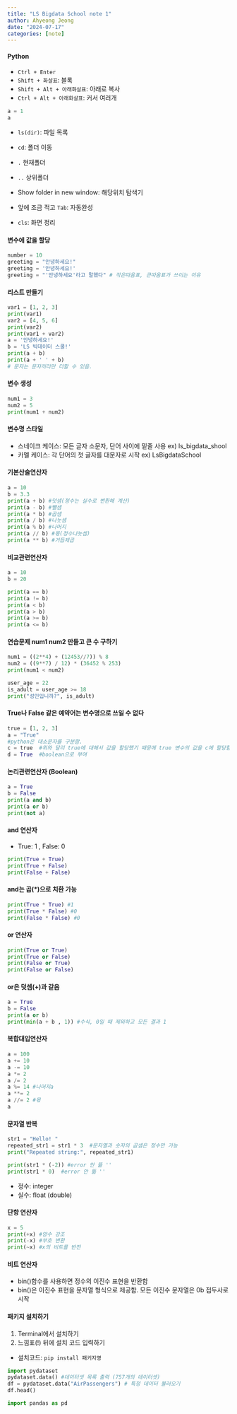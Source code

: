 ```yaml
---
title: "LS Bigdata School note 1"
author: Ahyeong Jeong
date: "2024-07-17"
categories: [note]
---
```

#### Python

-   `Ctrl + Enter`
-   `Shift + 화살표`: 블록
-   `Shift + Alt + 아래화살표`: 아래로 복사
-   `Ctrl + Alt + 아래화살표`: 커서 여러개

```python
a = 1
a
```

-   `ls(dir)`: 파일 목록

-   `cd`: 폴더 이동

-   `.` 현재폴더

-   `..` 상위폴더

-   Show folder in new window: 해당위치 탐색기

-   앞에 조금 적고 `Tab`: 자동완성

-   `cls`: 화면 정리

#### 변수에 값을 할당

```python
number = 10 
greeting = "안녕하세요!"
greeting = '안녕하세요!'
greeting = "'안녕하세요'라고 말했다" # 작은따옴표, 큰따옴표가 쓰이는 이유
```

#### 리스트 만들기

```python
var1 = [1, 2, 3]
print(var1)
var2 = [4, 5, 6]
print(var2) 
print(var1 + var2)
a = '안녕하세요!'
b = 'LS 빅데이터 스쿨!'
print(a + b)
print(a + ' ' + b)
# 문자는 문자끼리만 더할 수 있음. 
```

#### 변수 생성

```python
num1 = 3
num2 = 5
print(num1 + num2)
```

#### 변수명 스타일

-   스네이크 케이스: 모든 글자 소문자, 단어 사이에 밑줄 사용 ex) ls_bigdata_shool
-   카멜 케이스: 각 단어의 첫 글자를 대문자로 시작 ex) LsBigdataSchool

#### 기본산술연산자

```python
a = 10
b = 3.3
print(a + b) #덧셈(정수는 실수로 변환해 계산)
print(a - b) #뺄셈
print(a * b) #곱셈
print(a / b) #나눗셈
print(a % b) #나머지
print(a // b) #몫(정수나눗셈)
print(a ** b) #거듭제곱 
```

#### 비교관련연산자

```python
a = 10
b = 20

print(a == b)
print(a != b)
print(a < b)
print(a > b)
print(a >= b)
print(a <= b)
```

#### 연습문제 num1 num2 만들고 큰 수 구하기

```python
num1 = ((2**4) + (12453//7)) % 8
num2 = ((9**7) / 12) * (36452 % 253)
print(num1 < num2) 

user_age = 22
is_adult = user_age >= 18
print("성인입니까?", is_adult)
```

#### True나 False 같은 예약어는 변수명으로 쓰일 수 없다

```python
true = [1, 2, 3]
a = "True"
#python은 대소문자를 구분함. 
c = true  #위와 달리 true에 대해서 값을 할당했기 때문에 true 변수의 값을 c에 할당함. 
d = True  #boolean으로 부여  
```

#### 논리관련연산자 (Boolean)

```python
a = True
b = False
print(a and b)
print(a or b)
print(not a)
```

#### and 연산자

-   True: 1 , False: 0

```python
print(True + True) 
print(True + False) 
print(False + False) 
```

#### and는 곱(\*)으로 치환 가능

```python
print(True * True) #1
print(True * False) #0
print(False * False) #0
```

#### or 연산자

```python
print(True or True)
print(True or False)
print(False or True)
print(False or False)
```

#### or은 덧셈(+)과 같음

```python
a = True
b = False
print(a or b)
print(min(a + b , 1)) #수식, 0일 때 제외하고 모든 결과 1 
```

#### 복합대입연산자

```python
a = 100
a += 10
a -= 10
a *= 2 
a /= 2
a %= 14 #나머지a
a **= 2
a //= 2 #몫
a
```

#### 문자열 반복

```python
str1 = "Hello! "
repeated_str1 = str1 * 3  #문자열과 숫자의 곲셈은 정수만 가능 
print("Repeated string:", repeated_str1)

print(str1 * (-2)) #error 안 뜲 '' 
print(str1 * 0)  #error 안 뜲 '' 
```

-   정수: integer
-   실수: float (double)

#### 단항 연산자

```python
x = 5
print(+x) #양수 강조
print(-x) #부호 변환
print(~x) #x의 비트를 반전 
```

#### 비트 연산자

-   bin()함수를 사용하면 정수의 이진수 표현을 반환함
-   bin()은 이진수 표현을 문자열 형식으로 제공함. 모든 이진수 문자열은 0b 접두사로 시작

#### 패키지 설치하기

1.  Terminal에서 설치하기
2.  느낌표(!) 뒤에 설치 코드 입력하기

-   설치코드: `pip install 패키지명`

```python
import pydataset
pydataset.data() #데이터셋 목록 출력 (757개의 데이터셋)
df = pydataset.data("AirPassengers") # 특정 데이터 불러오기 
df.head()

import pandas as pd
```

